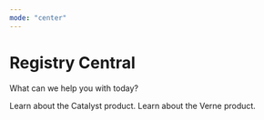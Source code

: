 ```yaml
---
mode: "center" 
---
```


# Registry Central

What can we help you with today?

<Columns cols={2}>
  <Card 
    title="Catalyst"
      icon="code-branch"
  href="/catalyst/intro"
  arrow="true"
  cta="Click here"
  >
    Learn about the Catalyst product.
  </Card>
  <Card 
    title="Verne"
      icon="bolt"
  href="/verne/intro"
  arrow="true"
  cta="Click here"
    >
    Learn about the Verne product.
  </Card>
</Columns>